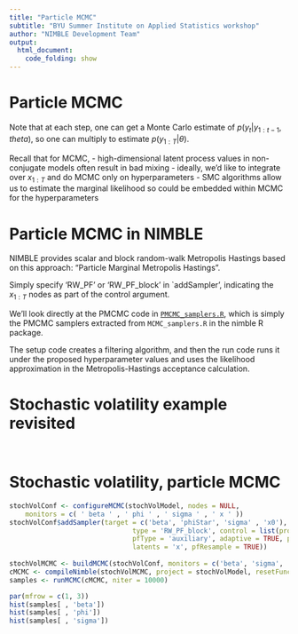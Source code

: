 ```yaml
---
title: "Particle MCMC"
subtitle: "BYU Summer Institute on Applied Statistics workshop"
author: "NIMBLE Development Team"
output:
  html_document:
    code_folding: show
---
```


# Particle MCMC

Note that at each step, one can get a Monte Carlo estimate of $p(y_t|y_{1:t-1}, theta)$, so one can multiply to estimate $p(y_{1:T}|\theta)$.

Recall that for MCMC,
 - high-dimensional latent process values in non-conjugate models often result in bad mixing
 - ideally, we'd like to integrate over $x_{1:T}$ and do MCMC only on hyperparameters
 - SMC algorithms allow us to estimate the marginal likelihood so could be embedded within MCMC for the hyperparameters

# Particle MCMC in NIMBLE

NIMBLE provides scalar and block random-walk Metropolis Hastings based on this approach: "Particle Marginal Metropolis Hastings".

Simply specify 'RW_PF' or 'RW_PF_block' in `addSampler', indicating the $x_{1:T}$ nodes as part of the control argument.

We'll look directly at the PMCMC code in [`PMCMC_samplers.R`](modules/PMCMC_samplers.R), which is simply the PMCMC samplers extracted from `MCMC_samplers.R` in the nimble R package.

The setup code creates a filtering algorithm, and then the run code runs it under the proposed hyperparameter values and uses the likelihood approximation in the Metropolis-Hastings acceptance calculation.


# Stochastic volatility example revisited

```r
```

```r
```

# Stochastic volatility, particle MCMC

```r
stochVolConf <- configureMCMC(stochVolModel, nodes = NULL,
    monitors = c( ' beta ' , ' phi ' , ' sigma ' , ' x ' ))
stochVolConf$addSampler(target = c('beta', 'phiStar', 'sigma' , 'x0'),
                               type = 'RW_PF_block', control = list(propCov = .1 * diag(4),
                               pfType = 'auxiliary', adaptive = TRUE, pfNparticles = 200,
                               latents = 'x', pfResample = TRUE))
                               
stochVolMCMC <- buildMCMC(stochVolConf, monitors = c('beta', 'sigma', 'phi'))
cMCMC <- compileNimble(stochVolMCMC, project = stochVolModel, resetFunctions = TRUE)
samples <- runMCMC(cMCMC, niter = 10000)
```

```r
par(mfrow = c(1, 3))
hist(samples[ , 'beta'])
hist(samples[ , 'phi'])
hist(samples[ , 'sigma'])
```
